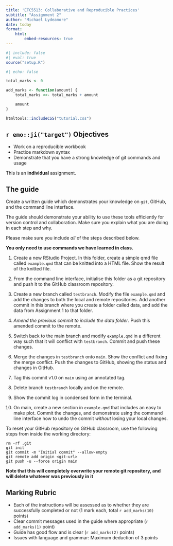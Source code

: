 ```yaml
---
title: 'ETC5513: Collaborative and Reproducible Practices'
subtitle: "Assignment 2"
author: "Michael Lydeamore"
date: today
format:
    html:
        embed-resources: true
---
```



```r
#| include: false
#| eval: true
source("setup.R")
```

```r
#| echo: false

total_marks <- 0

add_marks <- function(amount) {
    total_marks <<- total_marks + amount

    amount
}

```

```r
htmltools::includeCSS("tutorial.css")
```


## `r emo::ji("target")` Objectives

* Work on a reproducible workbook
* Practice markdown syntax
* Demonstrate that you have a strong knowledge of git commands and usage

::: {.callout-important}
This is an **individual**  assignment.
:::

## The guide

Create a written guide which demonstrates your knowledge on `git`, GitHub, and the command line interface.

The guide should demonstrate your ability to use these tools efficiently for version control and collaboration. Make sure you explain what you are doing in each step and why.

Please make sure you include _all_ of the steps described below. 

__You only need to use commands we have learned in class.__

1. Create a new RStudio Project. In this folder, create a simple qmd file called `example.qmd` that can be knitted into a HTML file. Show the result of the knitted file.

2. From the command line interface, initialise this folder as a git repository and push it to the GitHub classroom repository.

3. Create a new branch called `testbranch`. Modify the file `example.qmd` and add the changes to both the local and remote repositories. Add another commit in this branch where you create a folder called data, and add the data from Assignment 1 to that folder. 

4. *Amend the previous commit to include the data folder*. Push this amended commit to the remote.

5. Switch back to the main branch and modify `example.qmd` in a different way such that it will conflict with `testbranch`. Commit and push these changes.

6. Merge the changes in `testbranch` onto `main`. Show the conflict and fixing the merge conflict. Push the changes to GitHub, showing the status and changes in GitHub. 

7. Tag this commit v1.0 on `main` using an annotated tag.

8. Delete branch `testbranch` locally and on the remote.

9. Show the commit log in condensed form in the terminal. 

10. On main, create a new section in `example.qmd` that includes an easy to make plot. Commit the changes, and demonstrate using the command line interface how to undo the commit _without_ losing your local changes.

::: {.callout-tip}
To reset your GitHub repository on GitHub classroom, use the following steps from inside the working directory:

```
rm -rf .git
git init
git commit -m "Initial commit" --allow-empty
git remote add origin <git-url>
git push -u --force origin main
```
:::

[**Note that this will completely overwrite your remote git repository, and will delete whatever was previously in it**]{.red}

## Marking Rubric

* Each of the instructions will be assessed as to whether they are successfully completed or not (1 mark each, total `r add_marks(10)` points)
* Clear commit messages used in the guide where appropriate (`r add_marks(1)` point)
* Guide has good flow and is clear (`r add_marks(2)` points)
* Issues with language and grammar: Maximum deduction of 3 points